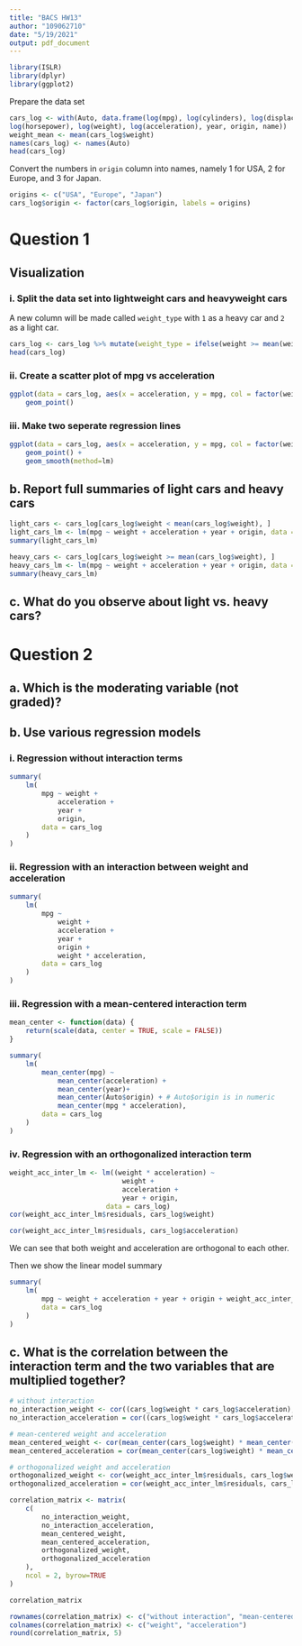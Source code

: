 ```yaml
---
title: "BACS HW13"
author: "109062710"
date: "5/19/2021"
output: pdf_document
---
```


```r
library(ISLR)
library(dplyr)
library(ggplot2)
```

Prepare the data set
```r
cars_log <- with(Auto, data.frame(log(mpg), log(cylinders), log(displacement),
log(horsepower), log(weight), log(acceleration), year, origin, name))
weight_mean <- mean(cars_log$weight)
names(cars_log) <- names(Auto)
head(cars_log)
```

Convert the numbers in `origin` column into names, namely 1 for USA, 2 for Europe, and 3 for Japan.

```r
origins <- c("USA", "Europe", "Japan")
cars_log$origin <- factor(cars_log$origin, labels = origins)
```

# Question 1

## Visualization

### i. Split the data set into lightweight cars and heavyweight cars

A new column will be made called `weight_type` with `1` as a heavy car and `2` as a light car.

```r
cars_log <- cars_log %>% mutate(weight_type = ifelse(weight >= mean(weight), 1, 2))
head(cars_log)
```

### ii. Create a scatter plot of mpg vs acceleration

```r
ggplot(data = cars_log, aes(x = acceleration, y = mpg, col = factor(weight_type))) +
    geom_point()
```

### iii. Make two seperate regression lines

```r
ggplot(data = cars_log, aes(x = acceleration, y = mpg, col = factor(weight_type))) +
    geom_point() +
    geom_smooth(method=lm)
```


## b. Report full summaries of light cars and heavy cars

```r
light_cars <- cars_log[cars_log$weight < mean(cars_log$weight), ]
light_cars_lm <- lm(mpg ~ weight + acceleration + year + origin, data = light_cars)
summary(light_cars_lm)
```


```r
heavy_cars <- cars_log[cars_log$weight >= mean(cars_log$weight), ]
heavy_cars_lm <- lm(mpg ~ weight + acceleration + year + origin, data = heavy_cars)
summary(heavy_cars_lm)
```

## c. What do you observe about light vs. heavy cars?

\textcolor{red}{Both light and heavy cars follow the same trend where as the acceleration increases, so as the distance that a car can cover.}

# Question 2

## a. Which is the moderating variable (not graded)?

\textcolor{red}{A moderating variable is a variable that explains the behavior of an independent variable and a dependent variable. In this case, we can see that `weight` affects `acceleration`, and `acceleration` affects `mpg`. Clearly, `acceleration` is the moderating variable.}

## b. Use various regression models

### i. Regression without interaction terms

```r
summary(
    lm(
        mpg ~ weight + 
            acceleration +
            year + 
            origin,
        data = cars_log
    )
)
```


### ii. Regression with an interaction between weight and acceleration

```r
summary(
    lm(
        mpg ~ 
            weight + 
            acceleration +
            year + 
            origin +
            weight * acceleration,
        data = cars_log
    )
)
```


### iii. Regression with a mean-centered interaction term

```r
mean_center <- function(data) {
    return(scale(data, center = TRUE, scale = FALSE))
}

summary(
    lm(
        mean_center(mpg) ~ 
            mean_center(acceleration) +
            mean_center(year)+ 
            mean_center(Auto$origin) + # Auto$origin is in numeric
            mean_center(mpg * acceleration),
        data = cars_log
    )
)
```


### iv. Regression with an orthogonalized interaction term

```r
weight_acc_inter_lm <- lm((weight * acceleration) ~ 
                            weight + 
                            acceleration +
                            year + origin, 
                        data = cars_log)
cor(weight_acc_inter_lm$residuals, cars_log$weight)
```


```r
cor(weight_acc_inter_lm$residuals, cars_log$acceleration)
```

We can see that both weight and acceleration are orthogonal to each other.

Then we show the linear model summary 
```r
summary(
    lm(
        mpg ~ weight + acceleration + year + origin + weight_acc_inter_lm$residual,
        data = cars_log
    )
)
```


## c. What is the correlation between the interaction term and the two variables that are multiplied together?

```r
# without interaction
no_interaction_weight <- cor((cars_log$weight * cars_log$acceleration), cars_log$weight)
no_interaction_acceleration = cor((cars_log$weight * cars_log$acceleration), cars_log$acceleration)

# mean-centered weight and acceleration
mean_centered_weight <- cor(mean_center(cars_log$weight) * mean_center(cars_log$acceleration), mean_center(cars_log$weight))
mean_centered_acceleration = cor(mean_center(cars_log$weight) * mean_center(cars_log$acceleration), mean_center(cars_log$acceleration))

# orthogonalized weight and acceleration
orthogonalized_weight <- cor(weight_acc_inter_lm$residuals, cars_log$weight)
orthogonalized_acceleration = cor(weight_acc_inter_lm$residuals, cars_log$acceleration)

correlation_matrix <- matrix(
    c(
        no_interaction_weight,
        no_interaction_acceleration,
        mean_centered_weight,
        mean_centered_acceleration,
        orthogonalized_weight,
        orthogonalized_acceleration
    ),
    ncol = 2, byrow=TRUE
)
```

```r
correlation_matrix
```


```r
rownames(correlation_matrix) <- c("without interaction", "mean-centered", "orthogonalized")
colnames(correlation_matrix) <- c("weight", "acceleration")
round(correlation_matrix, 5)
```

